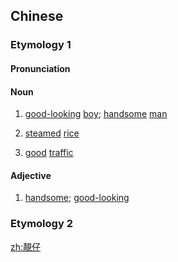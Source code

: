 {{also|靓仔}}
==Chinese==
{{zh-forms|s=靓仔|good-looking|boy}}

===Etymology 1===

====Pronunciation====
{{zh-pron
|m=liàngzǎi
|c=leng3 zai2
|c-t=liang1 doi2
|cat=n,a
}}

====Noun====
{{zh-noun}}

# {{lb|zh|chiefly|Cantonese}} [[good-looking]] [[boy]]; [[handsome]] [[man]] {{zh-mw|個}}
# {{lb|zh|Cantonese|slang}} [[steam]]ed [[rice]] {{zh-mw|個|碗}}
# {{lb|zh|Cantonese|slang}} [[good]] [[traffic]]

====Adjective====
{{zh-adj}}

# {{lb|zh|Cantonese}} [[handsome]]; [[good-looking]]

===Etymology 2===
{{zh-see|𡃁仔|v}}

[[zh:靚仔]]